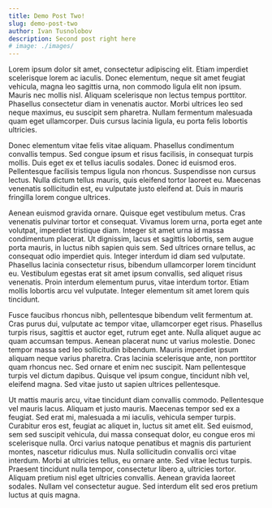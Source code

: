 ---
title: Demo Post Two!
slug: demo-post-two
author: Ivan Tusnolobov
description: Second post right here
# image: ./images/
---

Lorem ipsum dolor sit amet, consectetur adipiscing elit. Etiam imperdiet scelerisque lorem ac iaculis. Donec elementum, neque sit amet feugiat vehicula, magna leo sagittis urna, non commodo ligula elit non ipsum. Mauris nec mollis nisl. Aliquam scelerisque non lectus tempus porttitor. Phasellus consectetur diam in venenatis auctor. Morbi ultrices leo sed neque maximus, eu suscipit sem pharetra. Nullam fermentum malesuada quam eget ullamcorper. Duis cursus lacinia ligula, eu porta felis lobortis ultricies.

Donec elementum vitae felis vitae aliquam. Phasellus condimentum convallis tempus. Sed congue ipsum et risus facilisis, in consequat turpis mollis. Duis eget ex et tellus iaculis sodales. Donec id euismod eros. Pellentesque facilisis tempus ligula non rhoncus. Suspendisse non cursus lectus. Nulla dictum tellus mauris, quis eleifend tortor laoreet eu. Maecenas venenatis sollicitudin est, eu vulputate justo eleifend at. Duis in mauris fringilla lorem congue ultrices.

Aenean euismod gravida ornare. Quisque eget vestibulum metus. Cras venenatis pulvinar tortor et consequat. Vivamus lorem urna, porta eget ante volutpat, imperdiet tristique diam. Integer sit amet urna id massa condimentum placerat. Ut dignissim, lacus et sagittis lobortis, sem augue porta mauris, in luctus nibh sapien quis sem. Sed ultrices ornare tellus, ac consequat odio imperdiet quis. Integer interdum id diam sed vulputate. Phasellus lacinia consectetur risus, bibendum ullamcorper lorem tincidunt eu. Vestibulum egestas erat sit amet ipsum convallis, sed aliquet risus venenatis. Proin interdum elementum purus, vitae interdum tortor. Etiam mollis lobortis arcu vel vulputate. Integer elementum sit amet lorem quis tincidunt.

Fusce faucibus rhoncus nibh, pellentesque bibendum velit fermentum at. Cras purus dui, vulputate ac tempor vitae, ullamcorper eget risus. Phasellus turpis risus, sagittis et auctor eget, rutrum eget ante. Nulla aliquet augue ac quam accumsan tempus. Aenean placerat nunc ut varius molestie. Donec tempor massa sed leo sollicitudin bibendum. Mauris imperdiet ipsum aliquam neque varius pharetra. Cras lacinia scelerisque ante, non porttitor quam rhoncus nec. Sed ornare et enim nec suscipit. Nam pellentesque turpis vel dictum dapibus. Quisque vel ipsum congue, tincidunt nibh vel, eleifend magna. Sed vitae justo ut sapien ultrices pellentesque.

Ut mattis mauris arcu, vitae tincidunt diam convallis commodo. Pellentesque vel mauris lacus. Aliquam et justo mauris. Maecenas tempor sed ex a feugiat. Sed erat mi, malesuada a mi iaculis, vehicula semper turpis. Curabitur eros est, feugiat ac aliquet in, luctus sit amet elit. Sed euismod, sem sed suscipit vehicula, dui massa consequat dolor, eu congue eros mi scelerisque nulla. Orci varius natoque penatibus et magnis dis parturient montes, nascetur ridiculus mus. Nulla sollicitudin convallis orci vitae interdum. Morbi at ultricies tellus, eu ornare ante. Sed vitae lectus turpis. Praesent tincidunt nulla tempor, consectetur libero a, ultricies tortor. Aliquam pretium nisl eget ultricies convallis. Aenean gravida laoreet sodales. Nullam vel consectetur augue. Sed interdum elit sed eros pretium luctus at quis magna.
